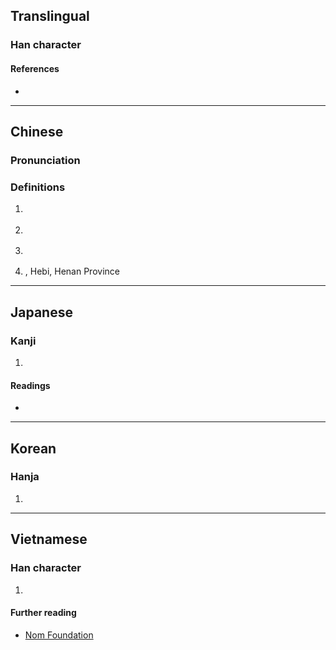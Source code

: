 {{character info/new}}
==Translingual==

===Han character===
{{Han char|rn=85|rad=水|as=08|sn=11|four=34181|canj=ETMC|ids=⿰氵其}}

====References====
* {{Han ref|kx=0629.080|dkj=17620|dj=1031.040|hdz=31641.020|uh=6DC7|ud=28103|bh=B24E|bd=45646}}

----

==Chinese==
{{zh-forms}}
{{zh-wp|zh:淇河 (衛河支流)|zh:淇河 (丹江支流)|zh:淇縣}}

===Pronunciation===
{{zh-pron
|m=qí
|c=kei4
|mc=y
|oc=y
|ma=
|cat=pn
}}

===Definitions===
{{zh-hanzi}}

# {{zh-div|水}} {{n-g|The name of a river that originates in Henan.}} <!--Taiwan MoE dictionary-->
# {{zh-div|河|水}} {{n-g|The name of a branch of the {{w|Hai River}}.}}
# {{zh-div|河}} {{n-g|The name of a branch of the {{w|Han River (Shaanxi and Hubei)|Han River}}.}}
# {{zh-div|縣}} {{w|Qi County, Hebi|Qi County}}, Hebi, Henan Province

----

==Japanese==

===Kanji===
{{ja-kanji|grade=|rs=水08}}

# {{defn|lang=ja|sort=水08}}

====Readings====
* {{ja-readings
|goon=ぎ
|kanon=き
|kun=
}}

----

==Korean==

===Hanja===
{{ko-hanja|hangeul=기|eumhun=|rv=gi|mr=ki|y=ki}}

# {{defn|lang=ko|sort=水08}}

----

==Vietnamese==

===Han character===
{{vi-hantu|rs=水08|kì}}

# {{defn|lang=vi|sort=水08}}

====Further reading====
* [http://nomfoundation.org/common/nom_details.php?codepoint=6dc7 Nom Foundation]